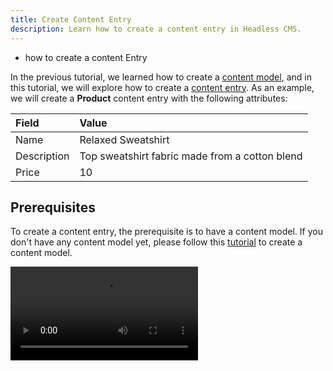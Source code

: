 ```yaml
---
title: Create Content Entry
description: Learn how to create a content entry in Headless CMS.
---
```



<Alert type="success" title="WHAT YOU'LL LEARN">

- how to create a content Entry

</Alert>

In the previous tutorial, we learned how to create a [content model](/docs/{version}/user-guides/headless-cms/essentials/create-content-model), and
in this tutorial, we will explore how to create a [content entry](/docs/{version}/user-guides/headless-cms/essentials/glossary#content-entry).
As an example, we will create a **Product** content entry with the following attributes:

| Field       | Value                                          |
| :---------- | :--------------------------------------------- |
| Name        | Relaxed Sweatshirt                             |
| Description | Top sweatshirt fabric made from a cotton blend |
| Price       | 10                                             |

## Prerequisites

To create a content entry, the prerequisite is to have a content model.
If you don't have any content model yet, please follow this [tutorial](/docs/{version}/user-guides/headless-cms/essentials/create-content-model) to create a content model.

<Video src={createContentEntry} controls={true}/>

## Create Content Entry

1. From the **Side Menu**, Click **Headless CMS** > **Products**.
2. Click **+ NEW ENTRY**.

   ✔️ The New Content Entry screen opens.

3. In the **Name** textbox, type **Relaxed Sweatshirt**.
4. In the **Description** textbox, type **Top sweatshirt fabric made from a cotton blend**.
5. In the **Price** textbox, type **10**.
6. Click **SAVE & PUBLISH**.
7. Congratulations! You have created your first content entry.

## Additional Information

### Content Revision

Every time you save any content entry, a new revision is created. You can see all the content revisions in the **REVISONS** tab.
![Content Entry Revision](./assets/create-content-entry/content-entry-revision.png)
